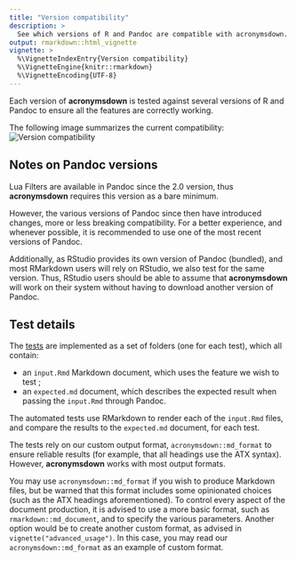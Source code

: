 ```yaml
---
title: "Version compatibility"
description: >
  See which versions of R and Pandoc are compatible with acronymsdown.
output: rmarkdown::html_vignette
vignette: >
  %\VignetteIndexEntry{Version compatibility}
  %\VignetteEngine{knitr::rmarkdown}
  %\VignetteEncoding{UTF-8}
---
```


Each version of **acronymsdown** is tested against several versions of
R and Pandoc to ensure all the features are correctly working.

The following image summarizes the current compatibility:
![Version compatibility](https://github-actions.40ants.com/rchaput/acronymsdown/matrix.svg?only=Automatic%20testing)

## Notes on Pandoc versions

Lua Filters are available in Pandoc since the 2.0 version, thus **acronymsdown**
requires this version as a bare minimum.

However, the various versions of Pandoc since then have introduced changes,
more or less breaking compatibility.
For a better experience, and whenever possible, it is recommended to use
one of the most recent versions of Pandoc.

Additionally, as RStudio provides its own version of Pandoc (bundled), and
most RMarkdown users will rely on RStudio, we also test for the same version.
Thus, RStudio users should be able to assume that **acronymsdown** will work
on their system without having to download another version of Pandoc.

## Test details

The [tests](https://github.com/rchaput/acronymsdown/tree/master/tests) are
implemented as a set of folders (one for each test), which all contain:

- an `input.Rmd` Markdown document, which uses the feature we wish to test ;
- an `expected.md` document, which describes the expected result when passing
  the `input.Rmd` through Pandoc.

The automated tests use RMarkdown to render each of the `input.Rmd` files,
and compare the results to the `expected.md` document, for each test.

The tests rely on our custom output format, `acronymsdown::md_format` to
ensure reliable results (for example, that all headings use the ATX syntax).
However, **acronymsdown** works with most output formats.

You may use `acronymsdown::md_format` if you wish to produce Markdown files,
but be warned that this format includes some opinionated choices (such as
the ATX headings aforementioned).
To control every aspect of the document production, it is advised to use
a more basic format, such as `rmarkdown::md_document`, and to specify the
various parameters.
Another option would be to create another custom format, as advised in
`vignette("advanced_usage")`. In this case, you may read our
`acronymsdown::md_format` as an example of custom format.
